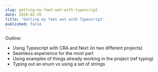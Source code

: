 ```yaml
---
slug: getting-my-feet-wet-with-typescript
date: 2020-02-26
title: 'Getting my feet wet with Typescript'
published: false
---
```


Outline:

- Using Typescript with CRA and Next (in two different projects)
- Seamless experience for the most part
- Using examples of things already working in the project (ref typing)
- Typing out an enum vs using a set of strings
